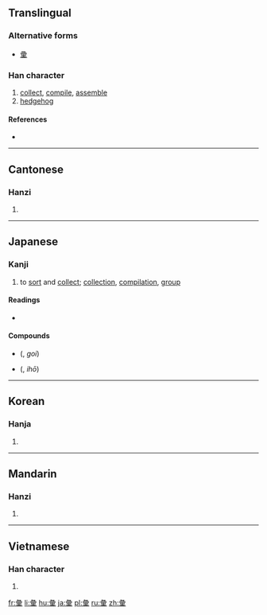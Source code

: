 {{also|彚|汇}}
==Translingual==
{{zh-hanzi-box|[[汇]]|彙}}
===Alternative forms===
* [[彚]]

===Han character===
{{Han char|rn=58|rad=彐|as=10|sn=13|four=2790<sub>4</sub>|canj=女一月田木 (VMBWD)|ids=⿳[[彑]][[冖]][[果]]}}

# [[collect]], [[compile]], [[assemble]]
# [[hedgehog]]

====References====
* {{Han ref|kx=0362.210|dkj=09936|dj=0681.020|hdz=20962.040|uh=5F59|ud=24409|bh=B74A|bd=46922}}

----

==Cantonese==

===Hanzi===
{{yue-hanzi|jyut=[[wai6]], [[wui6]]|y=wai6, wui6|sim=汇}}

# {{defn|lang=yue|sort=彐10}}

----

==Japanese==

===Kanji===
{{ja-kanji|grade=c|rs=彐10}}

# to [[sort]] and [[collect]]; [[collection]], [[compilation]], [[group]]

====Readings====
* {{ja-readings|on=[[い]] (i)|kun=[[はりねずみ]] (harinezumi), [[あつまる]] (atsumaru), [[たぐい]] (tagui)}}

====Compounds====
{{der-top3|Compounds}}
* {{l|ja|語彙}} ({{l|ja|ごい}}, ''goi'')
* {{l|ja|彙報}} ({{l|ja|いほう}}, ''ihō'')
{{der-bottom}}

----

==Korean==

===Hanja===
{{ko-hanja|hangeul=휘|eumhun=|rv=hwi|mr=hwi|y=hwi}}

# {{defn|lang=ko|sort=彐10}}

----

==Mandarin==

===Hanzi===
{{cmn-hanzi|sim=汇|pin=[[huì]] ([[hui4]])|wg=hui<sup>4</sup>}}

# {{defn|lang=cmn|sort=彐10}}

----

==Vietnamese==

===Han character===
{{vi-hantu|[[vừng]], [[vị]], [[vựng]], [[hối]]|rs=彐10}}

# {{defn|lang=vi|sort=彐10}}

[[fr:彙]]
[[li:彙]]
[[hu:彙]]
[[ja:彙]]
[[pl:彙]]
[[ru:彙]]
[[zh:彙]]